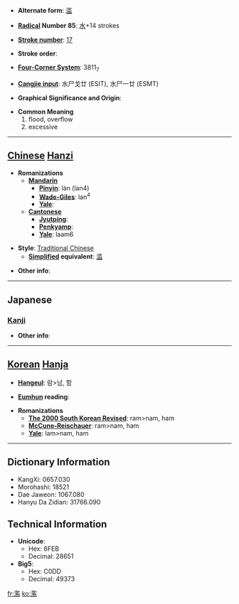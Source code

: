 * '''Alternate form''': [[滥]]

* '''[[Wiktionary:Chinese radical index| Radical]] Number 85''': [[Wiktionary:Chinese radical index 水|水]]+14 strokes

* '''[[Wiktionary:Chinese total strokes index|Stroke number]]''': [[Wiktionary:Chinese total strokes index 17|17]]

* '''Stroke order''': 

* '''[[Wiktionary:Chinese four corner index|Four-Corner System]]''': 3811<sub>7</sub>

* '''[[Wiktionary:Chinese Cangjie index|Cangjie input]]''': 水尸戈廿 (ESIT), 水尸一廿 (ESMT)

* '''Graphical Significance and Origin''': 

* '''Common Meaning'''
*#flood, overflow
*# excessive


----

== [[Chinese]] [[Hanzi]] ==

* '''Romanizations'''
** '''[[Mandarin]]'''
*** '''[[Pinyin]]''': làn (lan4)
*** '''[[Wade-Giles]]''': lan<sup>4</sup>
*** '''[[Yale]]''': 
** '''[[Cantonese]]'''
*** '''[[Jyutping]]''':
*** '''[[Penkyamp]]''': 
*** '''[[Yale]]''': laam6

* '''Style''': [[Traditional Chinese]] 
** '''[[Simplified Chinese|Simplified]] equivalent''': [[滥]]

* '''Other info''': 

----

==Japanese==
===[[Kanji]]===
{{kanji|on readings=[[らん]] (ran)
|kun readings=[[みだれる]] (midareru), [[みだりに]] (midarini)
}}

* '''Other info''':  

----

== [[Korean]] [[Hanja]] ==

* '''[[Hangeul]]''': 람>남, 함

* '''[[Eumhun]] reading''': 

* '''Romanizations'''
** '''[[The 2000 South Korean Revised Romanization|The 2000 South Korean Revised]]''': ram>nam, ham
** '''[[McCune-Reischauer]]''': ram>nam, ham
** '''[[Yale]]''': lam>nam, ham

----

== Dictionary Information ==

* KangXi: 0657.030
* Morohashi: 18521
* Dae Jaweon: 1067.080
* Hanyu Da Zidian: 31766.090

== Technical Information ==

* '''Unicode''':
** Hex: 6FEB
** Decimal: 28651
* '''Big5''':
** Hex: C0DD
** Decimal: 49373

[[fr:濫]]
[[ko:濫]]